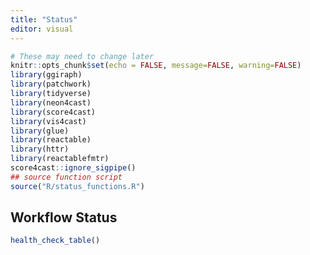 ```yaml
---
title: "Status"
editor: visual
---
```


```r
# These may need to change later 
knitr::opts_chunk$set(echo = FALSE, message=FALSE, warning=FALSE)
library(ggiraph)
library(patchwork)
library(tidyverse)
library(neon4cast)
library(score4cast)
library(vis4cast)
library(glue)
library(reactable)
library(httr)
library(reactablefmtr)
score4cast::ignore_sigpipe()
## source function script 
source("R/status_functions.R")
```

## Workflow Status

```r
health_check_table()
```
